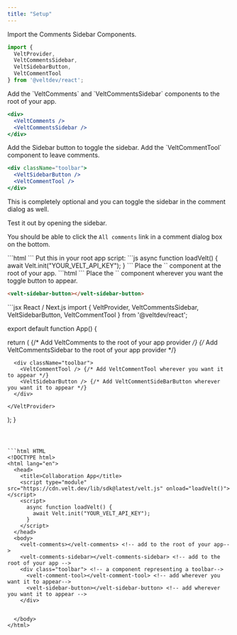 ```yaml
---
title: "Setup"
---
```



<Tabs>
<Tab title="React / Next.js">

<Steps titleSize="h2">

<Step title="Import Comments Sidebar Components">

Import the Comments Sidebar Components.

```jsx
import { 
  VeltProvider, 
  VeltCommentsSidebar, 
  VeltSidebarButton,
  VeltCommentTool 
} from '@veltdev/react';
```

</Step>

<Step title="Add Comments and Sidebar components">
Add the `VeltComments` and `VeltCommentsSidebar` components to the root of your app.

```jsx 
<div>
  <VeltComments />
  <VeltCommentsSidebar />
</div>
```

</Step>

<Step title="Add Sidebar button and Comment Tool component">
Add the Sidebar button to toggle the sidebar. Add the `VeltCommentTool` component to leave comments.

```jsx
<div className="toolbar">
  <VeltSidebarButton />
  <VeltCommentTool />
</div>
```

This is completely optional and you can toggle the sidebar in the comment dialog as well.

</Step>


<Step title="Test Integration">
Test it out by opening the sidebar.

You should be able to click the `All comments` link in a comment dialog box on the bottom.

</Step>

</Steps>



</Tab>


<Tab title="Other Frameworks">

<Steps titleSize="h2">

<Step title="Import the Velt Script tag">
```html
<script type="module" src="https://cdn.velt.dev/lib/sdk@latest/velt.js" onload="loadVelt()"></script>
```
</Step>

<Step title="Initialize with your API Key">
Put this in your root app script:
```js
async function loadVelt() {
    await Velt.init("YOUR_VELT_API_KEY");
}
```
</Step>

<Step title="Place the <velt-comments-sidebar> component">
Place the `<velt-comments-sidebar>` component at the root of your app.
```html
<velt-comments-sidebar></velt-comments-sidebar>
```
</Step>

<Step title="Place the <velt-sidebar-button> component">
Place the `<velt-sidebar-button>` component wherever you want the toggle button to appear.

```html
<velt-sidebar-button></velt-sidebar-button>
```

</Step>

</Steps>


   


</Tab>
</Tabs>

<RequestExample>
```jsx React / Next.js
import { 
  VeltProvider, 
  VeltCommentsSidebar, 
  VeltSidebarButton,
  VeltCommentTool 
} from '@veltdev/react';

export default function App() {

  return (
    <VeltProvider apiKey="API_KEY">
      <VeltComments /> {/* Add VeltComments to the root of your app provider */}
      <VeltCommentsSidebar /> {/* Add VeltCommentsSidebar to the root of your app provider */}

      <div className="toolbar">
        <VeltCommentTool /> {/* Add VeltCommentTool wherever you want it to appear */}
        <VeltSidebarButton /> {/* Add VeltCommentSideBarButton wherever you want it to appear */}
      </div>

    </VeltProvider>
  );
}
```



```html HTML
<!DOCTYPE html>
<html lang="en">
  <head>
    <title>Collaboration App</title>
    <script type="module" src="https://cdn.velt.dev/lib/sdk@latest/velt.js" onload="loadVelt()"></script>
    <script>
      async function loadVelt() {
        await Velt.init("YOUR_VELT_API_KEY");
      }
    </script>
  </head>
  <body>
    <velt-comments></velt-comments> <!-- add to the root of your app-->
    <velt-comments-sidebar></velt-comments-sidebar> <!-- add to the root of your app -->
    <div class="toolbar"> <!-- a component representing a toolbar-->
      <velt-comment-tool></velt-comment-tool> <!-- add wherever you want it to appear-->
      <velt-sidebar-button></velt-sidebar-button> <!-- add wherever you want it to appear -->
    </div>
    

  </body>
</html>
```

</RequestExample>